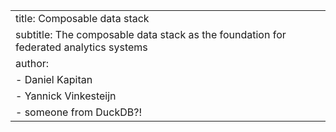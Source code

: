---
title: Composable data stack
subtitle: The composable data stack as the foundation for federated analytics systems
author:
    - Daniel Kapitan
    - Yannick Vinkesteijn
    - someone from DuckDB?!
---